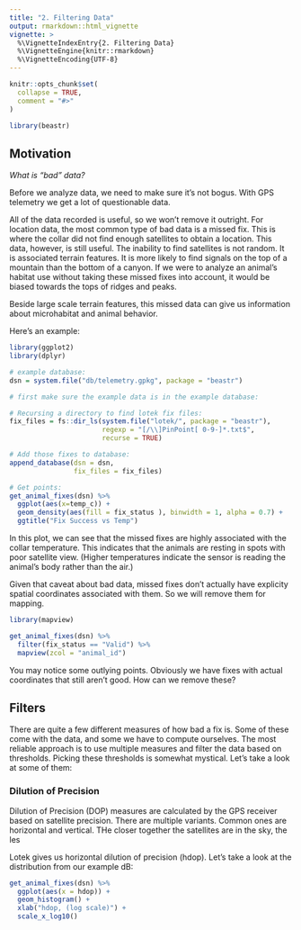```yaml
---
title: "2. Filtering Data"
output: rmarkdown::html_vignette
vignette: >
  %\VignetteIndexEntry{2. Filtering Data}
  %\VignetteEngine{knitr::rmarkdown}
  %\VignetteEncoding{UTF-8}
---
```


```r
knitr::opts_chunk$set(
  collapse = TRUE,
  comment = "#>"
)
```

```r
library(beastr)
```


## Motivation

_What is "bad" data?_

Before we analyze data, we need to make sure it's not bogus. With GPS telemetry
we get a lot of questionable data. 

All of the data recorded is useful, so we won't
remove it outright. For location data, the most common type of bad data is a 
missed fix. This is where the collar did not find enough satellites to obtain a
location. This data, however, is still useful. The inability to find satellites
is not random. It is associated terrain features. It is more likely to find 
signals on the top of a mountain than the bottom of a canyon. If we were to 
analyze an animal's habitat use without taking these missed fixes into account, 
it would be biased towards the tops of ridges and peaks. 

Beside large scale terrain features, this missed data can give us information 
about microhabitat and animal behavior.

Here's an example:

```r
library(ggplot2)
library(dplyr)

# example database:
dsn = system.file("db/telemetry.gpkg", package = "beastr")

# first make sure the example data is in the example database:

# Recursing a directory to find lotek fix files:
fix_files = fs::dir_ls(system.file("lotek/", package = "beastr"),
                       regexp = "[/\\]PinPoint[ 0-9-]*.txt$",
                       recurse = TRUE)

# Add those fixes to database:
append_database(dsn = dsn, 
                fix_files = fix_files)

# Get points:
get_animal_fixes(dsn) %>%
  ggplot(aes(x=temp_c)) +
  geom_density(aes(fill = fix_status ), binwidth = 1, alpha = 0.7) +
  ggtitle("Fix Success vs Temp")

```

In this plot, we can see that the missed fixes are highly associated with the 
collar temperature. This indicates that the animals are resting in spots with 
poor satellite view. (Higher temperatures indicate the sensor is reading the 
animal's body rather than the air.)

Given that caveat about bad data, missed fixes don't actually have explicity 
spatial coordinates associated with them. So we will remove them for mapping. 

```r
library(mapview) 

get_animal_fixes(dsn) %>% 
  filter(fix_status == "Valid") %>% 
  mapview(zcol = "animal_id")
```

You may notice some outlying points. Obviously we have fixes with actual 
coordinates that still aren't good. How can we remove these?

## Filters

There are quite a few different measures of how bad a fix is. Some of these come 
with the data, and some we have to compute ourselves. The most reliable approach 
is to use multiple measures and filter the data based on thresholds. Picking these
thresholds is somewhat mystical. Let's take a look at some of them:

### Dilution of Precision

Dilution of Precision (DOP) measures are calculated by the GPS receiver based on
satellite precision. There are multiple variants. Common ones are horizontal and
vertical. THe closer together the satellites are in the sky, the les 

Lotek gives us horizontal dilution of precision (hdop).  Let's take a 
look at the distribution from our example dB:

```r
get_animal_fixes(dsn) %>% 
  ggplot(aes(x = hdop)) +
  geom_histogram() +
  xlab("hdop, (log scale)") +
  scale_x_log10()
```



